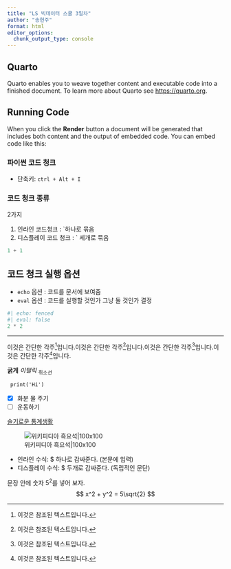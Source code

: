 ```yaml
---
title: "LS 빅데이터 스쿨 3일차"
author: "송현주"
format: html
editor_options: 
  chunk_output_type: console
---
```


## Quarto

Quarto enables you to weave together content and executable code into a finished document. To learn more about Quarto see <https://quarto.org>.

## Running Code

When you click the **Render** button a document will be generated that includes both content and the output of embedded code. You can embed code like this:

### 파이썬 코드 청크
* 단축키: `ctrl + Alt + I`

### 코드 청크 종류
2가지

1. 인라인 코드청크 : `하나로 묶음
2. 디스플레이 코드 청크 : ` 세개로 묶음



```python
1 + 1
```

## 코드 청크 실행 옵션

* `echo` 옵션 : 코드를 문서에 보여줌
* `eval` 옵션 : 코드를 실행할 것인가 그냥 둘 것인가 결정

```python
#| echo: fenced
#| eval: false
2 * 2
```



---
이것은 간단한 각주[^1]입니다.이것은 간단한 각주[^2]입니다.이것은 간단한 각주[^3]입니다.이것은 간단한 각주[^4]입니다.

[^1]: 이것은 참조된 텍스트입니다.

[^2]: 이것은 참조된 텍스트입니다.

[^3]: 이것은 참조된 텍스트입니다.

[^4]: 이것은 참조된 텍스트입니다.


**굵게**
*이탤릭*
~취소선~

```
 print('Hi')
```


- [x] 화분 물 주기
- [ ] 운동하기

[슬기로운 통계생활](https://statisticsplaybook.com/)

![위키피디아 흑요석|100x100](./img/img1.png)

* 인라인 수식: $ 하나로 감싸준다. (본문에 입력)
* 디스플레이 수식: $ 두개로 감싸준다. (독립적인 문단)

문장 안에 숫자 $5^2$를 넣어 보자.
$$
x^2 + y^2 = 5\sqrt{2}
$$
